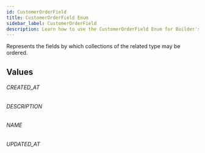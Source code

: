 ```yaml
---
id: CustomerOrderField
title: CustomerOrderField Enum
sidebar_label: CustomerOrderField
description: Learn how to use the CustomerOrderField Enum for Builder's API.
---
```


Represents the fields by which collections of the related type may be ordered.

## Values

###### CREATED_AT

###### DESCRIPTION

###### NAME

###### UPDATED_AT
